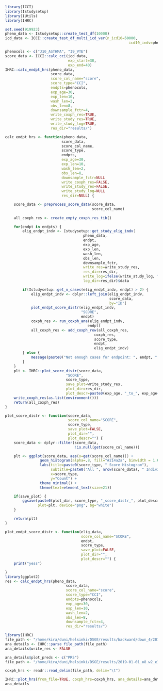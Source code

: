 
```r
library(ICCI)
library(Istudysetup)
library(IUtils)
library(IHRC)

set.seed(919923)
pheno_data <- Istudysetup::create_test_df(10000)
icd_data <- ICCI::create_test_df_multi_icd_ver(n_icd10=50000, 
                                                         icd10_indv=pheno_data$ID)  

phenocols <- c("J10_ASTHMA", "I9_VTE")
score_data <- ICCI::calc_cci(icd_data,
                             exp_start=30,
                             exp_end=40)
IHRC::calc_endpt_hrs(pheno_data,
                     score_data,
                     score_col_name="score",
                     score_type="CCI",
                     endpts=phenocols,
                     exp_age=30,
                     exp_len=10,
                     wash_len=2,
                     obs_len=8,
                     downsample_fctr=4,
                     write_coxph_res=TRUE,
                     write_study_res=TRUE,
                     write_study_log=TRUE,
                     res_dir="results/")
```



```r
calc_endpt_hrs <- function(pheno_data, 
                          score_data,
                          score_col_name,
                          score_type,
                          endpts,
                          exp_age=30,
                          exp_len=10,
                          wash_len=2,
                          obs_len=8,
                          downsample_fctr=NULL
                          write_coxph_res=FALSE,
                          write_study_res=FALSE,
                          write_study_log=NULL
                          res_dir=NULL) {

    score_data <- preprocess_score_data(score_data, 
                                        score_col_name)
    
    all_coxph_res <- create_empty_coxph_res_tib()       

    for(endpt in endpts) {
        elig_endpt_indv <- Istudysetup::get_study_elig_indv(
                                    pheno_data,
                                    endpt,
                                    exp_age,
                                    exp_len,
                                    wash_len,
                                    obs_len,
                                    downsample_fctr,
                                    write_res=write_study_res,
                                    res_dir=res_dir,
                                    write_log=ifelse(write_study_log, "file", NA),
                                    log_dir=res_dir)$data

        if(Istudysetup::get_n_cases(elig_endpt_indv, endpt) > 2) {
            elig_endpt_indv <- dplyr::left_join(elig_endpt_indv,
                                                score_data,
                                                by="ID")
            plot_endpt_score_distr(elig_endpt_indv,
                                   "SCORE",
                                   endpt)
            coxph_res <- run_coxph_ana(elig_endpt_indv, 
                                      endpt)
            all_coxph_res <- add_coxph_row(all_coxph_res,
                                         coxph_res,
                                         score_type,
                                         endpt,
                                         elig_endpt_indv)
        } else {
            message(paste0("Not enough cases for endpoint: ", endpt, " No of cases: ", Istudysetup::get_n_cases(elig_endpt_indv, endpt)))
        }
    }
    plt <- IHRC::plot_score_distr(score_data, 
                            "SCORE",
                            score_type,
                            save_plot=write_study_res,
                            plot_dir=res_dir,
                            plot_descr=paste0(exp_age, "_to_", exp_age+exp_len))
    write_coxph_res(as.list(environment()))
    return(all_coxph_res)
}
```

```r
plot_score_distr <- function(score_data,
                             score_col_name="SCORE",
                             score_type,
                             save_plot=FALSE,
                             plot_dir="",
                             plot_descr="") {
    score_data <- dplyr::filter(score_data, 
                                !is.null(get(score_col_name)))

    plt <- ggplot(score_data, aes(x=get(score_col_name))) + 
                geom_histogram(alpha=.8, fill="#214a2a", binwidth = 1.0)  +
                labs(title=paste0(score_type, " Score Histogram"),
                     subtitle=paste0("All ", nrow(score_data), " Individuals"),
                     x=score_type,
                     y="Count") +
                theme_minimal() + 
                theme(text=element_text(size=21))

    if(save_plot) {
        ggsave(paste0(plot_dir, score_type, "_score_distr_", plot_descr, ".png"),
               plot=plt, device="png", bg="white")
    }

    return(plt)
}
```

```r
plot_endpt_score_distr <- function(elig_data,
                                   score_col_name="SCORE",
                                   endpt,
                                   score_type,
                                   save_plot=FALSE,
                                   plot_dir="",
                                   plot_descr="") {
    print("yess")

}
library(ggplot2)
res <- calc_endpt_hrs(pheno_data,
                            score_data,
                            score_col_name="score",
                            score_type="CCI",
                            endpts=phenocols,
                            exp_age=30,
                            exp_len=10,
                            wash_len=2,
                            obs_len=8,
                            downsample_fctr=4,
                            res_dir="results/")
```

```r
library(IHRC)
file_path <- "/home/kira/duni/helsinki/DSGE/results/backward/down_4/2019-01-01_o8_w2_e10_CCI_PRS_SEX_YOB_BATCH_PCs_coxph.tsv"
ana_details <- IHRC::parse_file_path(file_path)
ana_details$write_res <- FALSE

ana_details$plot_preds <- c("PRS")
file_path <- "/home/kira/duni/helsinki/DSGE/results/2019-01-01_o8_w2_e10_CCI_PRS_SEX_YOB_BATCH_PCs_coxph.tsv"

coxph_hrs <- readr::read_delim(file_path, delim="\t")

IHRC::plot_hrs(from_file=TRUE, coxph_hrs=coxph_hrs, ana_details=ana_details)
ana_details
```